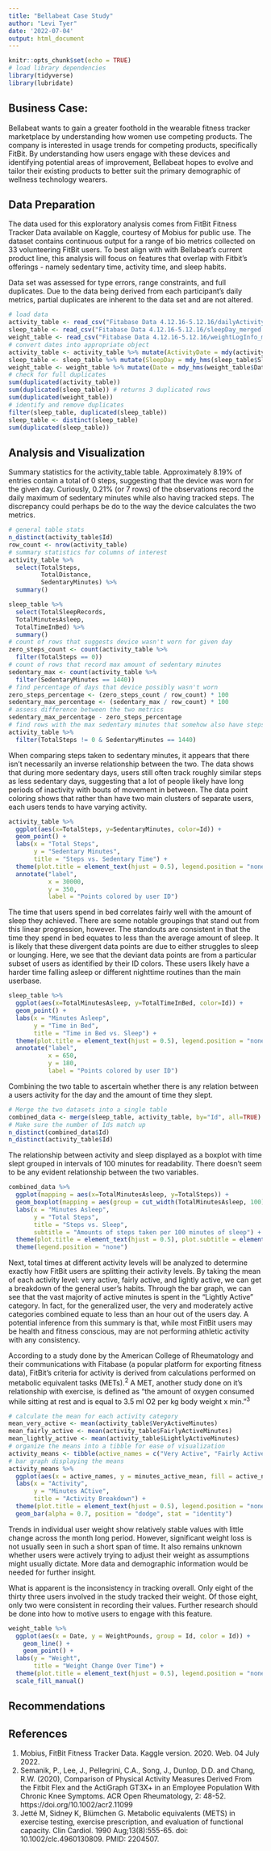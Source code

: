 ```yaml
---
title: "Bellabeat Case Study"
author: "Levi Tyer"
date: '2022-07-04'
output: html_document
---
```


```r
knitr::opts_chunk$set(echo = TRUE)
# load library dependencies
library(tidyverse)
library(lubridate)
```

## Business Case:

Bellabeat wants to gain a greater foothold in the wearable fitness tracker marketplace by understanding how women use competing products. The company is interested in usage trends for competing products, specifically FitBit. By understanding how users engage with these devices and identifying potential areas of improvement, Bellabeat hopes to evolve and tailor their existing products to better suit the primary demographic of wellness technology wearers.


## Data Preparation

The data used for this exploratory analysis comes from FitBit Fitness Tracker Data available on Kaggle, courtesy of Mobius for public use. The dataset contains continuous
output for a range of bio metrics collected on 33 volunteering FitBit users. To best align with with Bellabeat's current product line, this analysis will focus on features that overlap with Fitbit's offerings - namely sedentary time, activity time, and sleep habits. 

Data set was assessed for type errors, range constraints, and full duplicates. Due to the data being derived from each participant's daily metrics, partial duplicates are inherent to the data set and are not altered.

```r
# load data
activity_table <- read_csv("Fitabase Data 4.12.16-5.12.16/dailyActivity_merged.csv")
sleep_table <- read_csv("Fitabase Data 4.12.16-5.12.16/sleepDay_merged.csv")
weight_table <- read_csv("Fitabase Data 4.12.16-5.12.16/weightLogInfo_merged.csv")
# convert dates into appropriate object
activity_table <- activity_table %>% mutate(ActivityDate = mdy(activity_table$ActivityDate))
sleep_table <- sleep_table %>% mutate(SleepDay = mdy_hms(sleep_table$SleepDay))
weight_table <- weight_table %>% mutate(Date = mdy_hms(weight_table$Date))
# check for full duplicates
sum(duplicated(activity_table))
sum(duplicated(sleep_table)) # returns 3 duplicated rows
sum(duplicated(weight_table))
# identify and remove duplicates
filter(sleep_table, duplicated(sleep_table))
sleep_table <- distinct(sleep_table)
sum(duplicated(sleep_table))
```

## Analysis and Visualization
  Summary statistics for the activity_table table. Approximately 8.19% of entries contain a total of 0 steps, suggesting that the device was worn for the given day. Curiously, 0.21% (or 7 rows) of the observations record the daily maximum of sedentary minutes while also having tracked steps. The discrepancy could perhaps be do to the way the device calculates the two metrics.
  
```r
# general table stats
n_distinct(activity_table$Id)
row_count <- nrow(activity_table)
# summary statistics for columns of interest
activity_table %>%
  select(TotalSteps,
         TotalDistance,
         SedentaryMinutes) %>%
  summary()

sleep_table %>%  
  select(TotalSleepRecords,
  TotalMinutesAsleep,
  TotalTimeInBed) %>%
  summary()
# count of rows that suggests device wasn't worn for given day
zero_steps_count <- count(activity_table %>%
  filter(TotalSteps == 0))
# count of rows that record max amount of sedentary minutes
sedentary_max <- count(activity_table %>%
  filter(SedentaryMinutes == 1440))
# find percentage of days that device possibly wasn't worn
zero_steps_percentage <- (zero_steps_count / row_count) * 100
sedentary_max_percentage <- (sedentary_max / row_count) * 100
# assess difference between the two metrics
sedentary_max_percentage - zero_steps_percentage
# find rows with the max sedentary minutes that somehow also have steps
activity_table %>%
  filter(TotalSteps != 0 & SedentaryMinutes == 1440)
```

When comparing steps taken to sedentary minutes, it appears that there isn't necessarily an inverse relationship between the two. The data shows that during more sedentary days, users still often track roughly similar steps as less sedentary days, suggesting that a lot of people likely have long periods of inactivity with bouts of movement in between. The data point coloring shows that rather than have two main clusters of separate users, each users tends to have varying activity.

```r
activity_table %>%
  ggplot(aes(x=TotalSteps, y=SedentaryMinutes, color=Id)) + 
  geom_point() +
  labs(x = "Total Steps", 
       y = "Sedentary Minutes", 
       title = "Steps vs. Sedentary Time") + 
  theme(plot.title = element_text(hjust = 0.5), legend.position = "none") +
  annotate("label",
           x = 30000,
           y = 350,
           label = "Points colored by user ID")
```

The time that users spend in bed correlates fairly well with the amount of sleep they achieved. There are some notable groupings that stand out from this linear progression, however. The standouts are consistent in that the time they spend in bed equates to less than the average amount of sleep. It is likely that these divergent data points are due to either struggles to sleep or lounging. Here, we see that the deviant data points are from a particular subset of users as identified by their ID colors. These users likely have a harder time falling asleep or different nighttime routines than the main userbase.

```r
sleep_table %>%
  ggplot(aes(x=TotalMinutesAsleep, y=TotalTimeInBed, color=Id)) + 
  geom_point() +
  labs(x = "Minutes Asleep", 
       y = "Time in Bed", 
       title = "Time in Bed vs. Sleep") + 
  theme(plot.title = element_text(hjust = 0.5), legend.position = "none") +
  annotate("label",
           x = 650,
           y = 180,
           label = "Points colored by user ID")
```

Combining the two table to ascertain whether there is any relation between a users activity for the day and the amount of time they slept.
```r
# Merge the two datasets into a single table
combined_data <- merge(sleep_table, activity_table, by="Id", all=TRUE)
# Make sure the number of Ids match up
n_distinct(combined_data$Id)
n_distinct(activity_table$Id)
```
The relationship between activity and sleep displayed as a boxplot with time slept grouped in intervals of 100 minutes for readability. There doesn't seem to be any evident relationship between the two variables.
```r
combined_data %>%
  ggplot(mapping = aes(x=TotalMinutesAsleep, y=TotalSteps)) +
  geom_boxplot(mapping = aes(group = cut_width(TotalMinutesAsleep, 100), color = "red", fill = "orange", alpha = 0.2), na.rm = TRUE) +
  labs(x = "Minutes Asleep", 
       y = "Total Steps", 
       title = "Steps vs. Sleep",
       subtitle = "Amounts of steps taken per 100 minutes of sleep") +
  theme(plot.title = element_text(hjust = 0.5), plot.subtitle = element_text(hjust = 0.5), legend.position = "none") +
  theme(legend.position = "none")
```

Next, total times at different activity levels will be analyzed to determine exactly how FitBit users are splitting their activity levels. By taking the mean of each activity level: very active, fairly active, and lightly active, we can get a breakdown of the general user's habits. Through the bar graph, we can see that the vast majority of active minutes is spent in the "Lightly Active" category. In fact, for the generalized user, the very and moderately active categories combined equate to less than an hour out of the users day. A potential inference from this summary is that, while most FitBit users may be health and fitness conscious, may are not performing athletic activity with any consistency.
  
According to a study done by the American College of Rheumatology and their communications with Fitabase (a popular platform for exporting fitness data), FitBit's criteria for activity is derived from calculations performed on metabolic equivalent tasks (METs).^2^ A MET, another study done on it's relationship with exercise, is defined as "the amount of oxygen consumed while sitting at rest and is equal to 3.5 ml O2 per kg body weight x min."^3^


```r
# calculate the mean for each activity category
mean_very_active <- mean(activity_table$VeryActiveMinutes)
mean_fairly_active <- mean(activity_table$FairlyActiveMinutes)
mean_lightly_active <- mean(activity_table$LightlyActiveMinutes)
# organize the means into a tibble for ease of visualization
activity_means <- tibble(active_names = c("Very Active", "Fairly Active", "Lightly Active"), minutes_active_mean = c(mean_very_active, mean_fairly_active, mean_lightly_active))
# bar graph displaying the means
activity_means %>%
  ggplot(aes(x = active_names, y = minutes_active_mean, fill = active_names)) +
  labs(x = "Activity", 
       y = "Minutes ACtive", 
       title = "Activity Breakdown") +
  theme(plot.title = element_text(hjust = 0.5), legend.position = "none") +
  geom_bar(alpha = 0.7, position = "dodge", stat = "identity")
```

Trends in individual user weight show relatively stable values with little change across the month long period. However, significant weight loss is not usually seen in such a short span of time. It also remains unknown whether users were actively trying to adjust their weight as assumptions might usually dictate. More data and demographic information would be needed for further insight.

What is apparent is the inconsistency in tracking overall. Only eight of the thirty three users involved in the study tracked their weight. Of those eight, only two were consistent in recording their values. Further research should be done into how to motive users to engage with this feature. 

```r
weight_table %>%
  ggplot(aes(x = Date, y = WeightPounds, group = Id, color = Id)) +
    geom_line() +
    geom_point() +
  labs(y = "Weight", 
       title = "Weight Change Over Time") +
  theme(plot.title = element_text(hjust = 0.5), legend.position = "none") +
  scale_fill_manual()
```


## Recommendations

## References
  1. Mobius, FitBit Fitness Tracker Data. Kaggle version. 2020. Web. 04 July 2022.
  2. Semanik, P., Lee, J., Pellegrini, C.A., Song, J., Dunlop, D.D. and Chang, R.W. (2020), Comparison of Physical Activity Measures Derived From the Fitbit Flex and the ActiGraph GT3X+ in an Employee Population With Chronic Knee Symptoms. ACR Open Rheumatology, 2: 48-52. https://doi.org/10.1002/acr2.11099
  3. Jetté M, Sidney K, Blümchen G. Metabolic equivalents (METS) in exercise testing, exercise prescription, and evaluation of functional capacity. Clin Cardiol. 1990 Aug;13(8):555-65. doi: 10.1002/clc.4960130809. PMID: 2204507.
